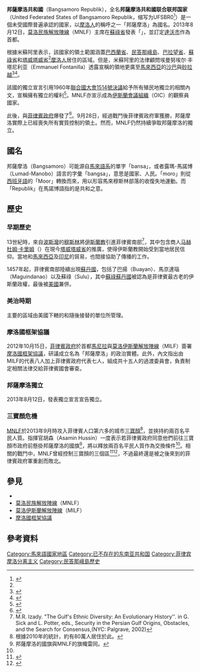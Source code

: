 {{noteTA
|1=zh-cn:摩洛;zh-hant:莫洛
}}
{{about|未受國際普遍承認的政權|族群|摩洛人}}
{{Infobox former country
|conventional_long_name = 邦萨摩洛共和国联合联邦国家
|native_name = United Federated States of Bangsamoro Republik
|common_name = 邦薩摩洛共和國
|continent = 亞洲
|status = Unrecognized State
|p1 = 菲律賓
|flag_p1 = Flag of Philippines.svg
|s1 = 菲律賓|flag_s1 = Flag of Philippines.svg
|image_flag = MNLF flag.svg
|image_coat =
|symbol_type = Coat of arms
|image_map =  Bangsamoro Republik locator map.svg
|alt_map = 
|image_map_caption = 邦薩摩洛共和國宣稱的領土範圍
{{legend|#d40000|為{{flag|Philippines}}佔有領土<br />包括[[巴西蘭省|巴西蘭省]]、[[民答那峨島|民答那峨島]]、[[巴拉望省|巴拉望省]]、[[蘇祿省|蘇祿省]]及[[塔威塔威省|塔威塔威省]]}}
{{legend|#ff8282|為{{flag|Malaysia}}佔有領土<br/>包括[[沙巴|沙巴]]與[[砂拉越|砂拉越]]<ref name="Territory of Bangsamoro Republik ">{{cite web|url=http://gulfnews.com/news/world/philippines/misuari-declares-independence-of-mindanao-southern-philippines-1.1220970 |title=Misuari declares independence of Mindanao, southern Philippines|publisher=Gulf News |date=2013-08-16 |accessdate=2013-09-08}}</ref>}}
|capital = [[達沃市|達沃市]]（[[de_jure|法理]]）
|latd=7 |latm=3 |lats= 52|latNS=N
|longd=125 |longm=36 |longs= 28|longEW=E
|largest_city = [[達沃市|達沃市]]
|common_languages = 無
|languages_type = 
|languages = 
|demonym = Bangsamoro
|government_type = {{nowrap|[[聯邦|聯邦]][[總統制|總統制]]<br />[[共和立憲制|共和立憲制]]}}<ref>{{cite web|url=http://www.philstar.com/headlines/2013/08/16/1097101/mnlf-returns-rebellion |title=MNLF returns to rebellion | Headlines, News, The Philippine Star |publisher=philstar.com |date=2013-08-16 |accessdate=2013-09-08}}</ref><br>（[[流亡政府|流亡政府]]）<ref name="Territory of Bangsamoro Republik">{{cite web|url=http://gulfnews.com/news/world/philippines/misuari-declares-independence-of-mindanao-southern-philippines-1.1220970 |title=Misuari declares independence of Mindanao, southern Philippines|publisher=Gulf News |date=2013-08-16 |accessdate=2013-09-08}}</ref>
|leader1 = [[努·密苏阿里|努·密苏阿里]]
|year_leader1 = 2013
|title_leader = [[總統|總統]]
|sovereignty_type = [[獨立|獨立]]
|sovereignty_note = 前屬於[[菲律賓|菲律賓]]
|established_event1 = [[邦薩摩洛獨立宣言|獨立]]
|event_start = [[邦薩摩洛獨立宣言|獨立]]
|date_start = 8月12日
|year_start = 2013年
|event_end = 於[[三寶顏|三寶顏]]滅亡
|date_end = 9月28日
|year_end = 2013年
|established_date1 = 2013年8月12日<ref name="Bangsamoro Republik"/>
|event2 = 承認國家
|date_event2 = 無
|utc_offset = [[UTC+8|UTC+8]]
|time_zone_DST = [[UTC+8|UTC+8]]|utc_offset_DST = [[UTC+8|UTC+8]] 
|drives_on = right
}}

'''邦薩摩洛共和國'''（Bangsamoro Republik），全名'''邦薩摩洛共和國联合联邦国家'''（United Federated States of Bangsamoro Republik，缩写为UFSBR0<ref name="Bangsamoro Constitution">{{cite web |url=http://mnlfnet.com/Articles/BYC_23Aug2013_Bangsamoro%20Constitution.htm |title=Bangsamoro Constitution: Road map to Independence and National self-determination |publisher=[[莫洛民族解放陣線|MNLF]]官方網站 |date=2013-08-23 |accessdate=2013-09-08 |archive-date=2013-09-13 |archive-url=https://web.archive.org/web/20130913011509/http://mnlfnet.com/Articles/BYC_23Aug2013_Bangsamoro%20Constitution.htm |dead-url=yes }}</ref>）是一個未受國際普遍承認的國家，以[[摩洛人|摩洛人]]的稱呼之一「邦薩摩洛」為國名。2013年8月12日，[[莫洛民族解放陣線|莫洛民族解放陣線]]（MNLF）主席{{link-en|努爾·米蘇阿里|Nur Misuari}}在[[蘇祿省|蘇祿省]]{{link-en|達利波|Talipao, Sulu}}發表「{{link-en|邦薩摩洛獨立宣言|Bangsamoro declaration of independence}}」，並訂定[[達沃市|達沃市]]作為首都。

根據米蘇阿里表示，該國家的領土範圍涵蓋[[巴西蘭省|巴西蘭省]]、[[民答那峨島|民答那峨島]]、[[巴拉望省|巴拉望省]]、[[蘇祿省|蘇祿省]]和[[塔威塔威省|塔威塔威省]]<ref name="Bangsamoro Constitution"/>[[摩洛人|摩洛人]]居住的區域。但是，米蘇阿里的法律顧問埃曼努埃尔·丰塔尼利亚（Emmanuel Fontanilla）透露宣稱的領地更廣至[[馬來西亞|馬來西亞]]的[[沙巴|沙巴]]與[[砂拉越|砂拉越]]<ref name="Territory of Bangsamoro Republik ">{{cite web|url=http://gulfnews.com/news/world/philippines/misuari-declares-independence-of-mindanao-southern-philippines-1.1220970 |title=Misuari declares independence of Mindanao, southern Philippines|publisher=Gulf News |date=2013-08-16 |accessdate=2013-09-08}}</ref><ref>{{cite web|author=By Roel Pareño, The Philippine Star |url=http://www.abs-cbnnews.com/nation/regions/08/15/13/mnlf-returns-rebellion |title=MNLF returns to rebellion |publisher=ABS-CBN News |date=2013-08-16 |accessdate=2013-09-08}}</ref>。

該國的獨立宣言引用1960年[[聯合國大會1514號決議|聯合國大會1514號決議]]給予所有殖民地獨立的相關內文，宣稱擁有獨立的權利<ref name="Bangsamoro Republik">{{cite web|url=http://www.philstar.com/nation/2013/08/15/1094161/nur-declares-independence-bangsamoro-republik|title=Nur declares independence of 'Bangsamoro Republik' |publisher=Philippine Star |date=2013-08-15 |accessdate=2013-09-08}}</ref>。MNLF亦宣示成為[[伊斯蘭會議組織|伊斯蘭會議組織]]（OIC）的觀察員國家。

此後，與[[菲律賓|菲律賓政府]]爆發了{{link-en|三寶顏危機|Zamboanga City crisis}}<ref name="ABS-CBN News">{{cite web|url=http://www.abs-cbnnews.com/nation/regions/09/09/13/mnlf-wants-flag-hoisted-zamboanga-city-hall |title=MNLF wants flag hoisted in Zamboanga city hall |publisher=ABS-CBN News |date= |accessdate=2013-09-09}}</ref>。9月28日，經過戰鬥後菲律賓政府軍獲勝，邦薩摩洛實際上已經喪失所有實質控制的領土。然而，MNLF仍然持續爭取邦薩摩洛的獨立。

== 國名 ==
邦薩摩洛（Bangsamoro）可能源自[[馬來-玻里尼西亞語族|馬來語系]]的單字「bansa」，或者露瑪-馬諾博（Lumad-Manobo）語言的字彙「bangsa」，意思是國家、人民。「moro」則從[[西班牙語|西班牙語]]的「Moor」轉換而來，用以形容馬來穆斯林部落的收復失地運動。而「Republik」在馬諾博語指的是共和之意。

== 歷史 ==
=== 早期歷史 ===
13世紀時，來自[[波斯灣|波斯灣]]的[[穆斯林|穆斯林]]將[[伊斯蘭教|伊斯蘭教]]引進菲律賓南部<ref>M.R. Izady. "The Gulf's Ethnic Diversity: An Evolutionary History''. in G. Sick and L. Potter, eds., Security in the Persian Gulf Origins, Obstacles, and the Search for Consensus,(NYC: Palgrave, 2002)</ref>，其中包含商人[[马赫杜姆·卡里姆|马赫杜姆·卡里姆]]（{{link-en|Makhdum Karim|Makhdum Karim}}）在現今[[塔威塔威省|塔威塔威省]]的推廣，使得伊斯蘭教開始受到當地居民信仰。當地和[[馬來西亞|馬來西亞]]及[[印尼|印尼]]的貿易，也間接協助了傳播的工作。

1457年起，菲律賓南部陸續出現[[蘇丹國|蘇丹國]]，包括了巴揚（Buayan）、馬京達瑙（Maguindanao）以及蘇祿（Sulu），其中[[蘇祿蘇丹國|蘇祿蘇丹國]]被認為是菲律賓最古老的伊斯蘭政權，最後被[[美國|美國]]兼併。

=== 美治時期 ===
主要的區域由美國下轄的{{link-en|摩洛省|Moro Province}}和隨後接替的單位{{link-en|民答那峨和蘇祿部|Department of Mindanao and Sulu}}所管理。

=== 摩洛國框架協議 ===
{{main|摩洛國框架協議}}
2012年10月15日，[[菲律賓|菲律賓政府]]於首都[[馬尼拉|馬尼拉]]與[[莫洛伊斯蘭解放陣線|莫洛伊斯蘭解放陣線]]（MILF）簽署[[摩洛國框架協議|摩洛國框架協議]]，研議成立名為「邦薩摩洛」的政治實體。此外，內文指出由MILF的代表八人加上菲律賓政府代表七人，組成共十五人的過渡委員會，負責制定相關法律交給菲律賓國會審查。

=== 邦薩摩洛獨立 ===
{{main|邦薩摩洛獨立宣言}}
2013年8月12日，發表獨立宣言宣告獨立。

=== 三寶顏危機 ===
{{main|三寶顏危機}}
[[MNLF|MNLF]]於2013年9月時攻入菲律賓人口第六多的城市[[三寶顏|三寶顏]]<ref>根據2010年的統計，約有80萬人居住於此。</ref>，並挾持約兩百名平民人質。指揮官胡森（Asamin Hussin）一度表示若菲律賓政府同意他們前往三寶顏市政府前懸掛邦薩摩洛的國旗<ref>邦薩摩洛的國旗與MNLF的旗幟雷同。</ref>，將以釋放兩百名平民人質作為交換條件<ref name="ABS-CBN News"/>。相關的戰鬥中，MNLF曾經控制三寶顏的三個區<ref>{{cite web|url=http://ph.news.yahoo.com/houses-fire-fighting-erupts-southern-philippines-083451812.html|title=Houses on fire as fighting erupts in southern Philippines|publisher=Reuters}}</ref><ref>{{cite web|url=http://www.thestar.com.my/News/Nation/2013/08/10/marwan-believed-to-be-alive.aspx|title=Malaysian Marwan believed to mastermind latest bomb attacks in south Philippines |publisher=The Star}}</ref>，不過最終還是被之後來到的菲律賓政府軍重創而敗北。

== 參見 ==
* {{link-en|邦薩摩洛國旗|Flag of the Bangsamoro Republik}}
* [[莫洛民族解放陣線|莫洛民族解放陣線]]（MNLF）
* [[莫洛伊斯蘭解放陣線|莫洛伊斯蘭解放陣線]]（MILF）
* [[摩洛國框架協議|摩洛國框架協議]]

== 參考資料 ==
{{reflist}}

[[Category:馬來語國家地區|Category:馬來語國家地區]]
[[Category:已不存在的东南亚共和国|Category:已不存在的东南亚共和国]]
[[Category:菲律宾摩洛分离主义|Category:菲律宾摩洛分离主义]]
[[Category:民答那峨島歷史|Category:民答那峨島歷史]]